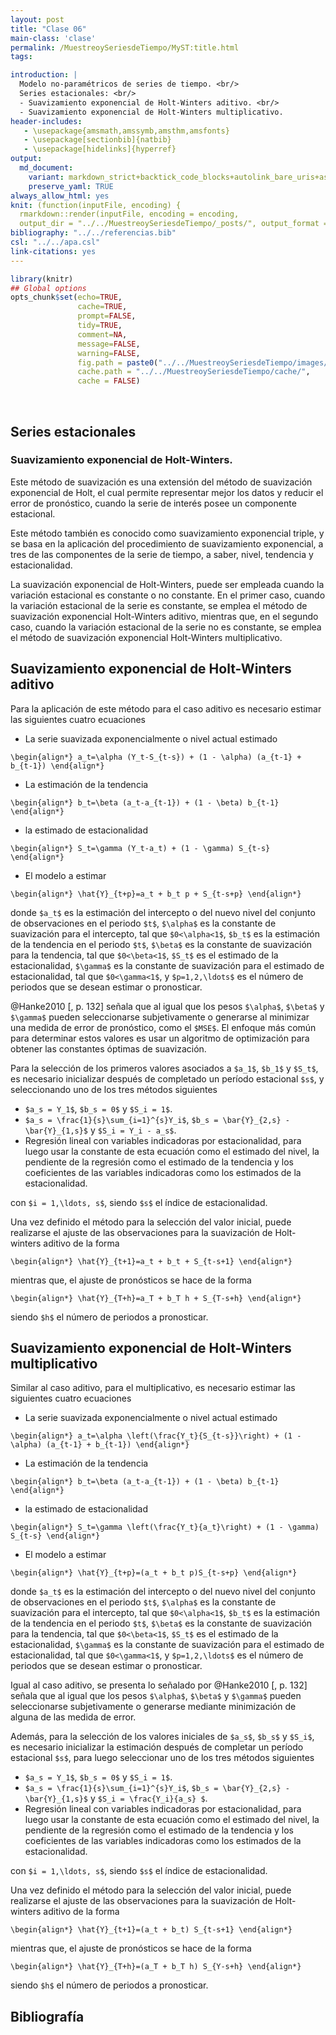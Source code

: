 ```yaml
---
layout: post
title: "Clase 06"
main-class: 'clase'
permalink: /MuestreoySeriesdeTiempo/MyST:title.html
tags:

introduction: |
  Modelo no-paramétricos de series de tiempo. <br/>
  Series estacionales: <br/>
  - Suavizamiento exponencial de Holt-Winters aditivo. <br/>
  - Suavizamiento exponencial de Holt-Winters multiplicativo.
header-includes:
   - \usepackage{amsmath,amssymb,amsthm,amsfonts}
   - \usepackage[sectionbib]{natbib}
   - \usepackage[hidelinks]{hyperref}
output:
  md_document:
    variant: markdown_strict+backtick_code_blocks+autolink_bare_uris+ascii_identifiers+tex_math_single_backslash
    preserve_yaml: TRUE
always_allow_html: yes   
knit: (function(inputFile, encoding) {
  rmarkdown::render(inputFile, encoding = encoding,
  output_dir = "../../MuestreoySeriesdeTiempo/_posts/", output_format = "all"  ) })
bibliography: "../../referencias.bib"
csl: "../../apa.csl"
link-citations: yes
---
```


```r
library(knitr)
## Global options
opts_chunk$set(echo=TRUE,
               cache=TRUE,
               prompt=FALSE,
               tidy=TRUE,
               comment=NA,
               message=FALSE,
               warning=FALSE,
               fig.path = paste0("../../MuestreoySeriesdeTiempo/images/", "Clase06"),
               cache.path = "../../MuestreoySeriesdeTiempo/cache/",
               cache = FALSE)
```

<br>

## Series estacionales
### Suavizamiento exponencial de Holt-Winters.
Este método de suavización es una extensión del método de suavización exponencial de Holt, el cual permite representar mejor los datos y reducir el error de pronóstico, cuando la serie de interés posee un componente estacional.

Este método también es conocido como suavizamiento exponencial triple, y se basa en la aplicación del procedimiento de suavizamiento exponencial, a tres de las componentes de la serie de tiempo, a saber, nivel, tendencia y estacionalidad. 

La suavización exponencial de Holt-Winters, puede ser empleada cuando la variación estacional es constante o no constante. En el primer caso, cuando la variación estacional de la serie es constante, se emplea el método de suavización exponencial Holt-Winters aditivo, mientras que, en el segundo caso, cuando la variación estacional de la serie no es constante, se emplea el método de suavización exponencial Holt-Winters multiplicativo.

## Suavizamiento exponencial de Holt-Winters aditivo
Para la aplicación de este método para el caso aditivo es necesario estimar las siguientes cuatro ecuaciones

* La serie suavizada exponencialmente o nivel actual estimado

`\begin{align*}
a_t=\alpha (Y_t-S_{t-s}) + (1 - \alpha) (a_{t-1} + b_{t-1})
\end{align*}`

* La estimación de la tendencia

`\begin{align*}
b_t=\beta (a_t-a_{t-1}) + (1 - \beta) b_{t-1}
\end{align*}`

* la estimado de estacionalidad

`\begin{align*}
S_t=\gamma (Y_t-a_t) + (1 - \gamma) S_{t-s}
\end{align*}`
  
* El modelo a estimar

`\begin{align*}
\hat{Y}_{t+p}=a_t + b_t p + S_{t-s+p}
\end{align*}`

donde `$a_t$` es la estimación del intercepto o del nuevo nivel del conjunto de observaciones en el periodo `$t$`, `$\alpha$` es la constante de suavización para el intercepto, tal que `$0<\alpha<1$`, `$b_t$` es la estimación de la tendencia en el periodo `$t$`, `$\beta$` es la constante de suavización para la tendencia, tal que `$0<\beta<1$`, `$S_t$` es el estimado de la estacionalidad, `$\gamma$` es la constante de suavización para el estimado de estacionalidad, tal que `$0<\gamma<1$`, y `$p=1,2,\ldots$` es el número de periodos que se desean estimar o pronosticar.

@Hanke2010[, p. 132] señala que al igual que los pesos `$\alpha$`, `$\beta$` y `$\gamma$` pueden seleccionarse subjetivamente o generarse al minimizar una medida de error de pronóstico, como el `$MSE$`. El enfoque más común para determinar estos valores es usar un algoritmo de optimización para obtener las constantes óptimas de suavización.

Para la selección de los primeros valores asociados a `$a_1$`, `$b_1$` y `$S_t$`, es necesario inicializar después de completado un período estacional `$s$`, y seleccionando uno de los tres métodos siguientes 

* `$a_s = Y_1$`, `$b_s = 0$` y `$S_i = 1$`.
* `$a_s = \frac{1}{s}\sum_{i=1}^{s}Y_i$`, `$b_s = \bar{Y}_{2,s} - \bar{Y}_{1,s}$` y `$S_i = Y_i - a_s$`.
* Regresión lineal con variables indicadoras por estacionalidad, para luego usar la constante de esta ecuación como el estimado del nivel, la pendiente de la regresión como el estimado de la tendencia y los coeficientes de las variables indicadoras como los estimados de la estacionalidad.

con `$i = 1,\ldots, s$`, siendo `$s$` el índice de estacionalidad.

Una vez definido el método para la selección del valor inicial, puede realizarse el ajuste de las observaciones para la suavización de Holt-winters aditivo de la forma

`\begin{align*}
\hat{Y}_{t+1}=a_t + b_t + S_{t-s+1}
\end{align*}`

mientras que, el ajuste de pronósticos se hace de la forma

`\begin{align*}
\hat{Y}_{T+h}=a_T + b_T h + S_{T-s+h}
\end{align*}`

siendo `$h$` el número de periodos a pronosticar.

## Suavizamiento exponencial de Holt-Winters multiplicativo
Similar al caso aditivo, para el multiplicativo, es necesario estimar las siguientes cuatro ecuaciones

* La serie suavizada exponencialmente o nivel actual estimado

`\begin{align*}
a_t=\alpha \left(\frac{Y_t}{S_{t-s}}\right) + (1 - \alpha) (a_{t-1} + b_{t-1})
\end{align*}`

* La estimación de la tendencia

`\begin{align*}
b_t=\beta (a_t-a_{t-1}) + (1 - \beta) b_{t-1}
\end{align*}`

* la estimado de estacionalidad

`\begin{align*}
S_t=\gamma \left(\frac{Y_t}{a_t}\right) + (1 - \gamma) S_{t-s}
\end{align*}`
  
* El modelo a estimar

`\begin{align*}
\hat{Y}_{t+p}=(a_t + b_t p)S_{t-s+p}
\end{align*}`

donde `$a_t$` es la estimación del intercepto o del nuevo nivel del conjunto de observaciones en el periodo `$t$`, `$\alpha$` es la constante de suavización para el intercepto, tal que `$0<\alpha<1$`, `$b_t$` es la estimación de la tendencia en el periodo `$t$`, `$\beta$` es la constante de suavización para la tendencia, tal que `$0<\beta<1$`, `$S_t$` es el estimado de la estacionalidad, `$\gamma$` es la constante de suavización para el estimado de estacionalidad, tal que `$0<\gamma<1$`, y `$p=1,2,\ldots$` es el número de periodos que se desean estimar o pronosticar.

Igual al caso aditivo, se presenta lo señalado por @Hanke2010[, p. 132] señala que al igual que los pesos `$\alpha$`, `$\beta$` y `$\gamma$` pueden seleccionarse subjetivamente o generarse mediante minimización de alguna de las medida de error.

Además, para la selección de los valores iniciales de `$a_s$`, `$b_s$` y `$S_i$`, es necesario inicializar la estimación después de completar un período estacional `$s$`, para luego seleccionar uno de los tres métodos siguientes 

* `$a_s = Y_1$`, `$b_s = 0$` y `$S_i = 1$`.
* `$a_s = \frac{1}{s}\sum_{i=1}^{s}Y_i$`, `$b_s = \bar{Y}_{2,s} - \bar{Y}_{1,s}$` y `$S_i = \frac{Y_i}{a_s} $`.
* Regresión lineal con variables indicadoras por estacionalidad, para luego usar la constante de esta ecuación como el estimado del nivel, la pendiente de la regresión como el estimado de la tendencia y los coeficientes de las variables indicadoras como los estimados de la estacionalidad. 

<!-- Usar función season(datos), de la librería TSA para extraer la seasonalidad para la regresión -->

con `$i = 1,\ldots, s$`, siendo `$s$` el índice de estacionalidad.

Una vez definido el método para la selección del valor inicial, puede realizarse el ajuste de las observaciones para la suavización de Holt-winters aditivo de la forma

`\begin{align*}
\hat{Y}_{t+1}=(a_t + b_t) S_{t-s+1}
\end{align*}`

mientras que, el ajuste de pronósticos se hace de la forma

`\begin{align*}
\hat{Y}_{T+h}=(a_T + b_T h) S_{Y-s+h}
\end{align*}`

siendo `$h$` el número de periodos a pronosticar.


## Bibliografía

